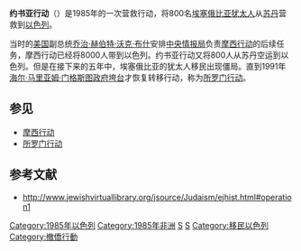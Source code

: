 '''约书亚行动'''（{{lang-he|מבצע שבא}}）是1985年的一次营救行动，将800名[[贝塔以色列|埃塞俄比亚犹太人]]从[[苏丹|苏丹]]营救到[[以色列|以色列]]。

当时的[[美国|美国]]副总统[[乔治·赫伯特·沃克·布什|乔治·赫伯特·沃克·布什]]安排[[中央情报局|中央情报局]]负责[[摩西行动|摩西行动]]的后续任务，摩西行动已经将8000人带到以色列。约书亚行动又将800人从苏丹空运到以色列。但是在接下来的五年中，埃塞俄比亚的犹太人移民出现僵局。直到1991年[[海尔·马里亚姆·门格斯图|海尔·马里亚姆·门格斯图]][[埃塞俄比亞內戰|政府垮台]]才恢复转移行动，称为[[所罗门行动|所罗门行动]]。

== 参见 ==
*[[摩西行动|摩西行动]]
*[[所罗门行动|所罗门行动]]

==参考文献==
*http://www.jewishvirtuallibrary.org/jsource/Judaism/ejhist.html#operation1 {{Wayback|url=http://www.jewishvirtuallibrary.org/jsource/Judaism/ejhist.html#operation1 |date=20160424082926 }}

[[Category:1985年以色列|Category:1985年以色列]]
[[Category:1985年非洲|Category:1985年非洲]]
[[Category:以色列外交事件|S]]
[[Category:衣索比亞歷史|S]]
[[Category:移民以色列|Category:移民以色列]]
[[Category:撤僑行動|Category:撤僑行動]]